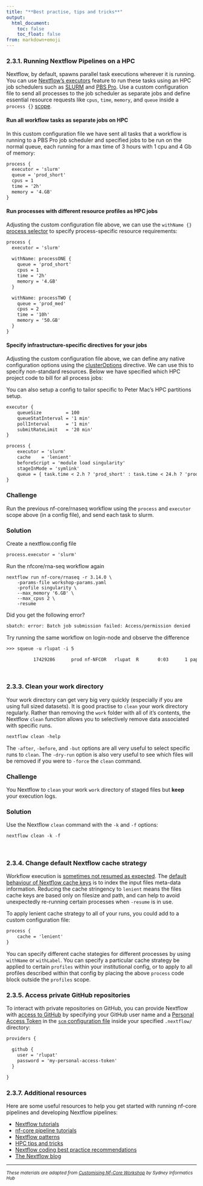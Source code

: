 ```yaml
---
title: "**Best practise, tips and tricks**"
output:
  html_document:
    toc: false
    toc_float: false
from: markdown+emoji
---
```


### **2.3.1. Running Nextflow Pipelines on a HPC **

Nextflow, by default, spawns parallel task executions wherever it is running. You can use [Nextflow's executors](https://www.nextflow.io/docs/latest/executor.html) feature to run these tasks using an HPC job schedulers such as [SLURM](https://www.nextflow.io/docs/latest/executor.html#slurm) and [PBS Pro](https://www.nextflow.io/docs/latest/executor.html#pbs-pro). Use a custom configuration file to send all processes to the job scheduler as separate jobs and define essential resource requests like `cpus`, `time`, `memory`, and `queue` inside a `process {}` [scope](https://www.nextflow.io/docs/latest/process.html#processes). 

#### **Run all workflow tasks as separate jobs on HPC**

In this custom configuration file we have sent all tasks that a workflow is running to a PBS Pro job scheduler and specified jobs to be run on the normal queue, each running for a max time of 3 hours with 1 cpu and 4 Gb of memory:

```default
process {
  executor = 'slurm'
  queue = 'prod_short'
  cpus = 1
  time = '2h'
  memory = '4.GB'
}
```

#### **Run processes with different resource profiles as HPC jobs**

Adjusting the custom configuration file above, we can use the `withName {}` [process selector](https://www.nextflow.io/docs/latest/config.html?highlight=withname#process-selectors) to specify process-specific resource requirements:

```default
process {
  executor = 'slurm'
	
  withName: processONE {
    queue = 'prod_short'
    cpus = 1
    time = '2h'
    memory = '4.GB'
  }

  withName: processTWO {
    queue = 'prod_med'
    cpus = 2
    time = '10h'
    memory = '50.GB'
  }
}
```

#### **Specify infrastructure-specific directives for your jobs**

Adjusting the custom configuration file above, we can define any native configuration options using the [clusterOptions](https://www.nextflow.io/docs/latest/process.html#process-clusteroptions) directive. We can use this to specify non-standard resources. Below we have specified which HPC project code to bill for all process jobs:

You can also setup a config to tailor specific to Peter Mac's HPC partitions setup. 

```default
executor {
    queueSize         = 100
    queueStatInterval = '1 min'
    pollInterval      = '1 min'
    submitRateLimit   = '20 min'
}

process {
    executor = 'slurm'
    cache    = 'lenient'
    beforeScript = 'module load singularity'
    stageInMode = 'symlink'
    queue = { task.time < 2.h ? 'prod_short' : task.time < 24.h ? 'prod_med' : 'prod' } 
}
```

::: callout-tip

### **Challenge**{.unlisted}

Run the previous nf-core/rnaseq workflow using the `process` and `executor` scope above (in a config file), and send each task to slurm. 

:::

::: {.callout-caution collapse="true"}

### Solution

Create a nextflow.config file

```default
process.executor = 'slurm'
```

Run the nfcore/rna-seq workflow again
```
nextflow run nf-core/rnaseq -r 3.14.0 \
    -params-file workshop-params.yaml
    -profile singularity \
    --max_memory '6.GB' \
    --max_cpus 2 \
    -resume 
```

Did you get the following error? 

``` default
sbatch: error: Batch job submission failed: Access/permission denied
```

Try running the same workflow on login-node and observe the difference

```default
>>> squeue -u rlupat -i 5

          17429286      prod nf-NFCOR   rlupat  R       0:03      1 papr-res-compute01
```

:::

<br/>

### **2.3.3. Clean your work directory**

Your work directory can get very big very quickly (especially if you are using full sized datasets). It is good practise to `clean` your work directory regularly. Rather than removing the `work` folder with all of it's contents, the Nextflow `clean` function allows you to selectively remove data associated with specific runs.

```default
nextflow clean -help
```

The `-after`, `-before`, and `-but` options are all very useful to select specific runs to `clean`. The `-dry-run` option is also very useful to see which files will be removed if you were to `-force` the `clean` command.

::: callout-tip

### **Challenge**{.unlisted}

You Nextflow to `clean` your work `work` directory of staged files but **keep** your execution logs.

:::

::: {.callout-caution collapse="true"}

### Solution

Use the Nextflow `clean` command with the `-k` and `-f` options:

```default
nextflow clean -k -f
```

:::

<br/>


### **2.3.4. Change default Nextflow cache strategy**

Workflow execution is [sometimes not resumed as expected](https://training.nextflow.io/basic_training/cache_and_resume/#resume-troubleshootingl). The [default behaviour of Nextflow cache keys](https://www.nextflow.io/docs/latest/process.html#cache) is to index the input files meta-data information. Reducing the cache stringency to `lenient` means the files cache keys are based only on filesize and path, and can help to avoid unexpectedly re-running certain processes when `-resume` is in use. 

To apply lenient cache strategy to all of your runs, you could add to a custom configuration file:

```default
process {
    cache = 'lenient'
}
```

You can specify different cache stategies for different processes by using `withName` or `withLabel`. You can specify a particular cache strategy be applied to certain `profiles` within your institutional config, or to apply to all profiles described within that config by placing the above `process` code block outside the `profiles` scope.    



### **2.3.5. Access private GitHub repositories**

To interact with private repositories on GitHub, you can provide Nextflow with [access to GitHub](https://www.nextflow.io/docs/latest/sharing.html#github-credentials) by specifying your GitHub user name and a [Personal Access Token](https://docs.github.com/en/authentication/keeping-your-account-and-data-secure/creating-a-personal-access-token) in the [`scm` configuration file](https://www.nextflow.io/docs/latest/sharing.html#scm-configuration-file) inside your specified `.nextflow/` directory:

```default
providers {

  github {
    user = 'rlupat'
    password = 'my-personal-access-token'
  }

}
```

### **2.3.7. Additional resources **

Here are some useful resources to help you get started with running nf-core pipelines and developing Nextflow pipelines:

* [Nextflow tutorials](https://nf-co.re/docs/usage/nextflow)
* [nf-core pipeline tutorials](https://nf-co.re/usage/usage_tutorials)
* [Nextflow patterns](https://nextflow-io.github.io/patterns/index.html)
* [HPC tips and tricks](https://www.nextflow.io/blog/2021/5_tips_for_hpc_users.html)
* [Nextflow coding best practice recommendations](https://carpentries-incubator.github.io/Pipeline_Training_with_Nextflow/07-Nextflow_Best_Practice/index.html)
* [The Nextflow blog](https://www.nextflow.io/blog.html)

---
^*These materials are adapted from [Customising Nf-Core Workshop](https://sydney-informatics-hub.github.io/customising-nfcore-workshop/notebooks/1.2_nfcore.html) by Sydney Informatics Hub*^